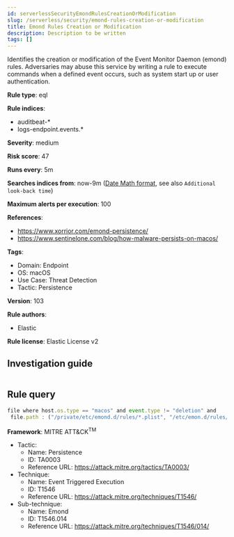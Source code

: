 ```yaml
---
id: serverlessSecurityEmondRulesCreationOrModification
slug: /serverless/security/emond-rules-creation-or-modification
title: Emond Rules Creation or Modification
description: Description to be written
tags: []
---
```


<div id="emond-rules-creation-or-modification"></div>

Identifies the creation or modification of the Event Monitor Daemon (emond) rules. Adversaries may abuse this service by writing a rule to execute commands when a defined event occurs, such as system start up or user authentication.

**Rule type**: eql

**Rule indices**: 

* auditbeat-*
* logs-endpoint.events.*

**Severity**: medium

**Risk score**: 47

**Runs every**: 5m

**Searches indices from**: now-9m ([Date Math format](((ref))/common-options.html#date-math), see also <DocLink id="serverlessSecurityRulesUiCreate" section="set-the-rules-schedule">`Additional look-back time`</DocLink>)

**Maximum alerts per execution**: 100

**References**: 

* https://www.xorrior.com/emond-persistence/
* https://www.sentinelone.com/blog/how-malware-persists-on-macos/

**Tags**: 

* Domain: Endpoint
* OS: macOS
* Use Case: Threat Detection
* Tactic: Persistence

**Version**: 103

**Rule authors**: 

* Elastic

**Rule license**: Elastic License v2

## Investigation guide

```markdown

```

## Rule query

```js
file where host.os.type == "macos" and event.type != "deletion" and
 file.path : ("/private/etc/emond.d/rules/*.plist", "/etc/emon.d/rules/*.plist", "/private/var/db/emondClients/*")

```

**Framework**: MITRE ATT&CK<sup>TM</sup>

* Tactic:
    * Name: Persistence
    * ID: TA0003
    * Reference URL: https://attack.mitre.org/tactics/TA0003/
* Technique:
    * Name: Event Triggered Execution
    * ID: T1546
    * Reference URL: https://attack.mitre.org/techniques/T1546/
* Sub-technique:
    * Name: Emond
    * ID: T1546.014
    * Reference URL: https://attack.mitre.org/techniques/T1546/014/

